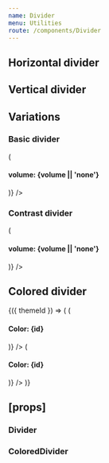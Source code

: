 ```yaml
---
name: Divider
menu: Utilities
route: /components/Divider
---
```



<PageTitle title="Divider" src="components/Divider" />

## Horizontal divider

<Playground>
  <ThemeWrapper>
    <Divider />
  </ThemeWrapper>
</Playground>

## Vertical divider

<Playground>
  <ThemeWrapper>
    <div style={{ height: '60px' }}>
      <Divider orientation="vertical" />
    </div>
  </ThemeWrapper>
</Playground>

## Variations

### Basic divider

<Playground>
  <ThemeWrapper>
    <Looper
      list={[undefined, 'quiet', 'quieter', 'quietest']}
      render={volume => (
        <div key={volume || 'none'} style={{ marginBottom: '12px' }}>
          <h4>volume: {volume || 'none'}</h4>
          <Divider variant="primary" volume={volume} />
        </div>
      )}
    />
  </ThemeWrapper>
</Playground>

### Contrast divider

<Playground>
  <ThemeWrapper contrast>
    <Looper
      list={[undefined, 'quiet', 'quieter', 'quietest']}
      render={volume => (
        <div key={volume || 'none'} style={{ marginBottom: '12px' }}>
          <h4>volume: {volume || 'none'}</h4>
          <Divider contrast volume={volume} />
        </div>
      )}
    />
  </ThemeWrapper>
</Playground>

## Colored divider

<Playground>
  <ThemeWrapper withThemeId>
    {({ themeId }) => (
      <React.Fragment>
        <ColorLooper
          themeId={themeId}
          group="primary"
          render={({ id }) => (
            <div key={id} style={{ marginBottom: '12px' }}>
              <h4>Color: {id}</h4>
              <ColoredDivider key={id} themeId={themeId} colorId={id} />
            </div>
          )}
        />
        <ColorLooper
          themeId={themeId}
          group="neutral"
          render={({ id }) => (
            <div key={id} style={{ marginBottom: '12px' }}>
              <h4>Color: {id}</h4>
              <ColoredDivider key={id} themeId={themeId} colorId={id} />
            </div>
          )}
        />
      </React.Fragment>
    )}
  </ThemeWrapper>
</Playground>

## \[props\]

### Divider

<Props of={Divider} />

### ColoredDivider

<Props of={ColoredDivider} />
